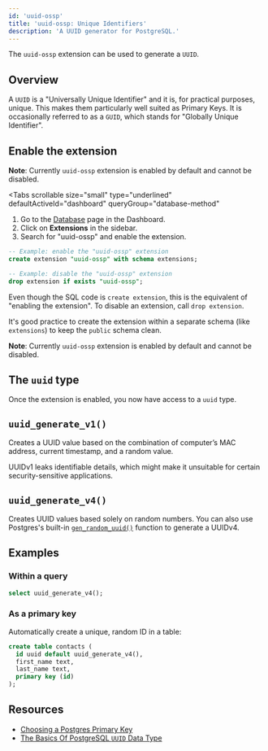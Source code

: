 ```yaml
---
id: 'uuid-ossp'
title: 'uuid-ossp: Unique Identifiers'
description: 'A UUID generator for PostgreSQL.'
---
```


The `uuid-ossp` extension can be used to generate a `UUID`.

## Overview

A `UUID` is a "Universally Unique Identifier" and it is, for practical purposes, unique.
This makes them particularly well suited as Primary Keys. It is occasionally referred to as a `GUID`, which stands for "Globally Unique Identifier".

## Enable the extension

**Note**:
Currently `uuid-ossp` extension is enabled by default and cannot be disabled.

<Tabs
  scrollable
  size="small"
  type="underlined"
  defaultActiveId="dashboard"
  queryGroup="database-method"
>
<TabPanel id="dashboard" label="Dashboard">

1. Go to the [Database](https://supabase.com/dashboard/project/_/database/tables) page in the Dashboard.
2. Click on **Extensions** in the sidebar.
3. Search for "uuid-ossp" and enable the extension.

</TabPanel>
<TabPanel id="sql" label="SQL">

```sql
-- Example: enable the "uuid-ossp" extension
create extension "uuid-ossp" with schema extensions;

-- Example: disable the "uuid-ossp" extension
drop extension if exists "uuid-ossp";
```

Even though the SQL code is `create extension`, this is the equivalent of "enabling the extension".
To disable an extension, call `drop extension`.

It's good practice to create the extension within a separate schema (like `extensions`) to keep the `public` schema clean.

**Note**:
Currently `uuid-ossp` extension is enabled by default and cannot be disabled.

</TabPanel>
</Tabs>

## The `uuid` type

Once the extension is enabled, you now have access to a `uuid` type.

## `uuid_generate_v1()`

Creates a UUID value based on the combination of computer’s MAC address, current timestamp, and a random value.

<Admonition type="note">

UUIDv1 leaks identifiable details, which might make it unsuitable for certain security-sensitive applications.

</Admonition>

## `uuid_generate_v4()`

Creates UUID values based solely on random numbers. You can also use Postgres's built-in [`gen_random_uuid()`](https://www.postgresql.org/docs/current/functions-uuid.html) function to generate a UUIDv4.

## Examples

### Within a query

```sql
select uuid_generate_v4();
```

### As a primary key

Automatically create a unique, random ID in a table:

```sql
create table contacts (
  id uuid default uuid_generate_v4(),
  first_name text,
  last_name text,
  primary key (id)
);
```

## Resources

- [Choosing a Postgres Primary Key](https://supabase.com/blog/choosing-a-postgres-primary-key)
- [The Basics Of PostgreSQL `UUID` Data Type](https://www.postgresqltutorial.com/postgresql-uuid/)
